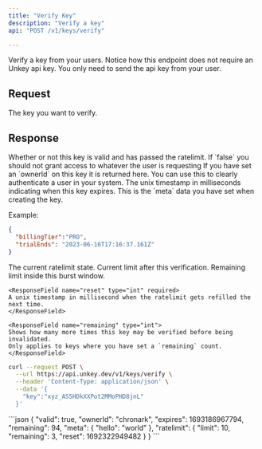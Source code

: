 ```yaml
---
title: "Verify Key"
description: "Verify a key"
api: "POST /v1/keys/verify"

---
```


Verify a key from your users. Notice how this endpoint does not require an Unkey api key. You only need to send the api key from your user.

## Request

<ParamField body="key" type="string" required>
The key you want to verify.
</ParamField>

## Response

<ResponseField name="valid" type="boolean" required>
  Whether or not this key is valid and has passed the ratelimit.
  If `false` you should not grant access to whatever the user is requesting
</ResponseField>
<ResponseField name="ownerId" type="string">
  If you have set an `ownerId` on this key it is returned here. You can use this to clearly authenticate a user in your system.
</ResponseField>

<ResponseField name="expires" type="int">
  The unix timestamp in milliseconds indicating when this key expires.
</ResponseField>

<ResponseField name="meta" type="object" >
This is the `meta` data you have set when creating the key.

Example:
```json
{
  "billingTier":"PRO",
  "trialEnds": "2023-06-16T17:16:37.161Z"
}
```

</ResponseField>


<ResponseField name="ratelimit" type="Object">
  The current ratelimit state.

  <Expandable title="properties">

  <ResponseField name="limit" type="int"  required>
  Current limit after this verification.

  </ResponseField>
  <ResponseField name="remaining" type="int" required>
  Remaining limit inside this burst window.


  </ResponseField>


    <ResponseField name="reset" type="int" required>
    A unix timestamp in millisecond when the ratelimit gets refilled the next time.
    </ResponseField>

 </Expandable>



</ResponseField>


    <ResponseField name="remaining" type="int">
    Shows how many more times this key may be verified before being invalidated.
    Only applies to keys where you have set a `remaining` count.
    </ResponseField>

<RequestExample>



```sh
curl --request POST \
  --url https://api.unkey.dev/v1/keys/verify \
  --header 'Content-Type: application/json' \
  --data '{
    "key":"xyz_AS5HDkXXPot2MMoPHD8jnL"
  }'
```





</RequestExample>

<ResponseExample>
```json
{
    "valid": true,
    "ownerId": "chronark",
    "expires": 1693186967794,
    "remaining": 94,
    "meta": {
        "hello": "world"
    },
    "ratelimit": {
        "limit": 10,
        "remaining": 3,
        "reset": 1692322949482
    }
}
```


</ResponseExample>
